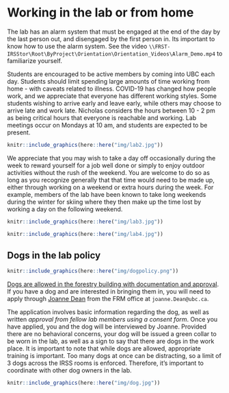 # Working in the lab or from home {-#working}

The lab  has an alarm system that must be engaged at the end of the day by the last person out, and disengaged by the first person in. Its important to know how to use the alarm system. See the video `\\FRST-IRSStor\Root\ByProject\Orientation\Orientation_Videos\Alarm_Demo.mp4` to familiarize yourself.

Students are encouraged to be active members by coming into UBC each day. Students should limit spending large amounts of time working from home - with caveats related to illness. COVID-19 has changed how people work, and we appreciate that everyone has different working styles. Some students wishing to arrive early and leave early, while others may choose to arrive late and work late. Nicholas considers the hours between 10 - 2 pm as being critical hours that everyone is reachable and working. Lab meetings occur on Mondays at 10 am, and students are expected to be present. 

```r
knitr::include_graphics(here::here("img/lab2.jpg"))
```

We appreciate that you may wish to take a day off occasionally during the week to reward yourself for a job well done or simply to enjoy outdoor activities without the rush of the weekend. You are welcome to do so as long as you recognize generally that that time would need to be made up, either through working on a weekend or extra hours during the week. For example, members of the lab have been known to take long weekends during the winter for skiing where they then make up the time lost by working a day on the following weekend.

```r
knitr::include_graphics(here::here("img/lab3.jpg"))
```

```r
knitr::include_graphics(here::here("img/lab4.jpg"))
```

## Dogs in the lab policy {-#dogs}

```r
knitr::include_graphics(here::here("img/dogpolicy.png"))
```

[Dogs are allowed in the forestry building with documentation and approval](https://safety.forestry.ubc.ca/dogs-in-the-workplace/). If you have a dog and are interested in bringing them in, you will need to apply through [Joanne Dean](https://frm.forestry.ubc.ca/people/staff/) from the FRM office at `joanne.Dean@ubc.ca`.

The application involves basic information regarding the dog, as well as written _approval from fellow lab members using a consent form_. Once you have applied, you and the dog will be interviewed by Joanne. Provided there are no behavioral concerns, your dog will be issued a green collar to be worn in the lab, as well as a sign to say that there are dogs in the work place. It is important to note that while dogs are allowed, appropriate training is important. Too many dogs at once can be distracting, so a limit of 3 dogs across the IRSS rooms is enforced. Therefore, it's important to coordinate with other dog owners in the lab.

```r
knitr::include_graphics(here::here("img/dog.jpg"))
```



